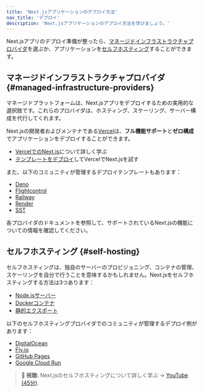 ```yaml
---
title: 'Next.jsアプリケーションのデプロイ方法'
nav_title: 'デプロイ'
description: 'Next.jsアプリケーションのデプロイ方法を学びましょう。'
---
```


Next.jsアプリのデプロイ準備が整ったら、[マネージドインフラストラクチャプロバイダ](#managed-infrastructure-providers)を選ぶか、アプリケーションを[セルフホスティング](#self-hosting)することができます。

## マネージドインフラストラクチャプロバイダ {#managed-infrastructure-providers}

マネージドプラットフォームは、Next.jsアプリをデプロイするための実用的な選択肢です。これらのプロバイダは、ホスティング、スケーリング、サーバー構成を代行してくれます。

Next.jsの開発者およびメンテナである[Vercel](https://vercel.com/docs/frameworks/nextjs?utm_source=next-site&utm_medium=docs&utm_campaign=next-website)は、**フル機能サポート**と**ゼロ構成**でアプリケーションをデプロイすることができます。

- [VercelでのNext.js](https://vercel.com/docs/frameworks/nextjs?utm_source=next-site&utm_medium=docs&utm_campaign=next-website)について詳しく学ぶ
- [テンプレートをデプロイ](https://vercel.com/templates/next.js?utm_source=next-site&utm_medium=docs&utm_campaign=next-website)してVercelでNext.jsを試す

また、以下のコミュニティが管理するデプロイテンプレートもあります：

- [Deno](https://github.com/nextjs/deploy-deno)
- [Flightcontrol](https://github.com/nextjs/deploy-flightcontrol)
- [Railway](https://github.com/nextjs/deploy-railway)
- [Render](https://github.com/nextjs/deploy-render)
- [SST](https://github.com/nextjs/deploy-sst)

各プロバイダのドキュメントを参照して、サポートされているNext.jsの機能についての情報を確認してください。

## セルフホスティング {#self-hosting}

セルフホスティングは、独自のサーバーのプロビジョニング、コンテナの管理、スケーリングを自分で行うことを意味するかもしれません。Next.jsをセルフホスティングする方法は3つあります：

- [Node.jsサーバー](/docs/app/building-your-application/deploying#nodejs-server)
- [Dockerコンテナ](/docs/app/building-your-application/deploying#docker-image)
- [静的エクスポート](/docs/app/building-your-application/deploying#static-html-export)

以下のセルフホスティングプロバイダでのコミュニティが管理するデプロイ例があります：

- [DigitalOcean](https://github.com/nextjs/deploy-digitalocean)
- [Fly.io](https://github.com/nextjs/deploy-fly)
- [GitHub Pages](https://github.com/nextjs/deploy-github-pages)
- [Google Cloud Run](https://github.com/nextjs/deploy-google-cloud-run)

> **🎥 視聴:** Next.jsのセルフホスティングについて詳しく学ぶ → [YouTube (45分)](https://www.youtube.com/watch?v=sIVL4JMqRfc).
